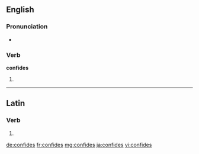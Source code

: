 ==English==

===Pronunciation===
* {{rhymes|aɪdz}}

===Verb===
'''confides'''

# {{third-person singular of|confide}}

----

==Latin==

===Verb===
{{la-verb-form|cōnfīdēs}}

# {{conjugation of|confido|cōnfīdō|2|s|fut|act|ind|lang=la}}

[[de:confides]]
[[fr:confides]]
[[mg:confides]]
[[ja:confides]]
[[vi:confides]]